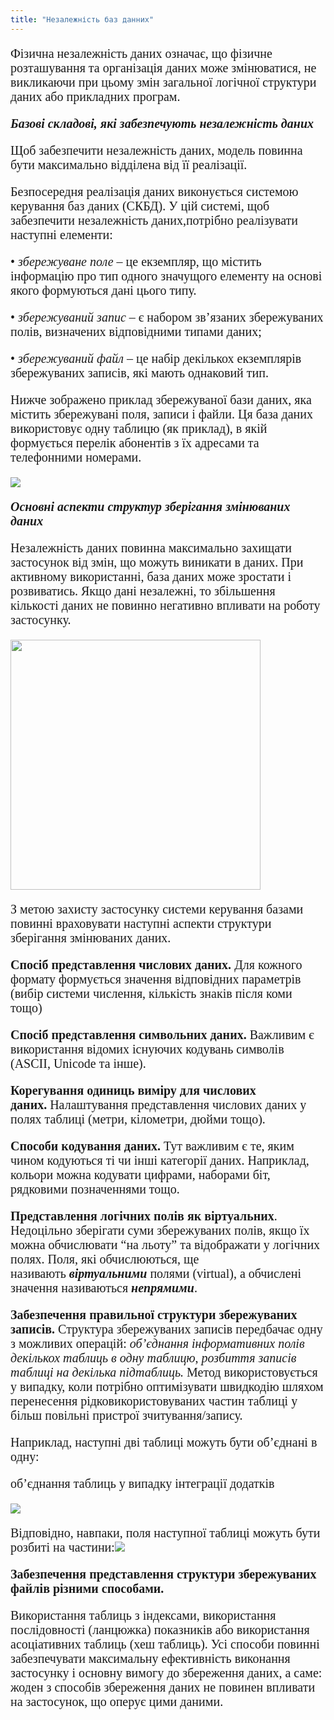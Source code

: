 ```yaml
---
title: "Незалежність баз данних"
---
```


::: {#div1 style="font-family: serif; font-size: 20px;"}
Фізична незалежність даних означає, що фізичне розташування та організація даних може змінюватися, не викликаючи при цьому змін загальної логічної структури даних або прикладних програм.

***Базові складові, які забезпечують незалежність даних***

Щоб забезпечити незалежність даних, модель повинна бути максимально відділена від її реалізації.

Безпосередня реалізація даних виконується системою керування баз даних (СКБД). У цій системі, щоб забезпечити незалежність даних,потрібно реалізувати наступні елементи:

• *збережуване поле* -- це екземпляр, що містить інформацію про тип одного значущого елементу на основі якого формуються дані цього типу.

• *збережуваний запис* -- є набором зв'язаних збережуваних полів, визначених відповідними типами даних;

• *збережуваний файл* -- це набір декількох екземплярів збережуваних записів, які мають однаковий тип.

Нижче зображено приклад збережуваної бази даних, яка містить збережувані поля, записи і файли. Ця база даних використовує одну таблицю (як приклад), в якій формується перелік абонентів з їх адресами та телефонними номерами.
:::

![](ex1.jpg)

::: {#div2 style="font-family: serif; font-size: 20px;"}
***Основні аспекти структур зберігання змінюваних даних***

Незалежність даних повинна максимально захищати застосунок від змін, що можуть виникати в даних. При активному використанні, база даних може зростати і розвиватись. Якщо дані незалежні, то збільшення кількості даних не повинно негативно впливати на роботу застосунку.

![](structures.png){fig-align="center" width="400"}

З метою захисту застосунку системи керування базами повинні враховувати наступні аспекти структури зберігання змінюваних даних.

**Спосіб представлення числових даних.** Для кожного формату формується значення відповідних параметрів (вибір системи числення, кількість знаків після коми тощо)

**Спосіб представлення символьних даних.** Важливим є використання відомих існуючих кодувань символів (ASCII, Unicode та інше).

**Корегування одиниць виміру для числових даних.** Налаштування представлення числових даних у полях таблиці (метри, кілометри, дюйми тощо).

**Способи кодування даних.** Тут важливим є те, яким чином кодуються ті чи інші категорії даних. Наприклад, кольори можна кодувати цифрами, наборами біт, рядковими позначеннями тощо.

**Представлення логічних полів як віртуальних**. Недоцільно зберігати суми збережуваних полів, якщо їх можна обчислювати "на льоту" та відображати у логічних полях. Поля, які обчислюються, ще називають ***віртуальними*** полями (virtual), а обчислені значення називаються ***непрямими***.

**Забезпечення правильної структури збережуваних записів.** Структура збережуваних записів передбачає одну з можливих операцій: *об'єднання інформативних полів декількох таблиць в одну таблицю*, *розбиття записів таблиці на декілька підтаблиць.* Метод використовується у випадку, коли потрібно оптимізувати швидкодію шляхом перенесення рідковикористовуваних частин таблиці у більш повільні пристрої зчитування/запису.

Наприклад, наступні дві таблиці можуть бути об'єднані в одну:
:::

::: {#div3 style="font-family: serif; font-size: 20px;"}
об'єднання таблиць у випадку інтеграції додатків

![](pic1.jpg)

Відповідно, навпаки, поля наступної таблиці можуть бути розбиті на частини:![](pic2.jpg)

**Забезпечення представлення структури збережуваних файлів різними способами.**

Використання таблиць з індексами, використання послідовності (ланцюжка) показників або використання асоціативних таблиць (хеш таблиць). Усі способи повинні забезпечувати максимальну ефективність виконання застосунку i основну вимогу до збереження даних, а саме: жоден з способів збереження даних не повинен впливати на застосунок, що оперує цими даними.
:::
